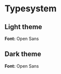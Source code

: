 <!-- Typography.stories.mdx -->


<Meta title="Tokens/Typesystem" />

# Typesystem

## Light theme

**Font:** Open Sans

<Typesystem theme="light" />

## Dark theme

**Font:** Open Sans

<Typesystem theme="dark" />

